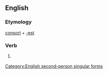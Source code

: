 ==English==

===Etymology===
[[consort]] + [[-est]]

===Verb===
{{en-verb form}}

# {{archaic}} {{form of|Second-person singular simple present form|consort}}

[[Category:English second-person singular forms]]